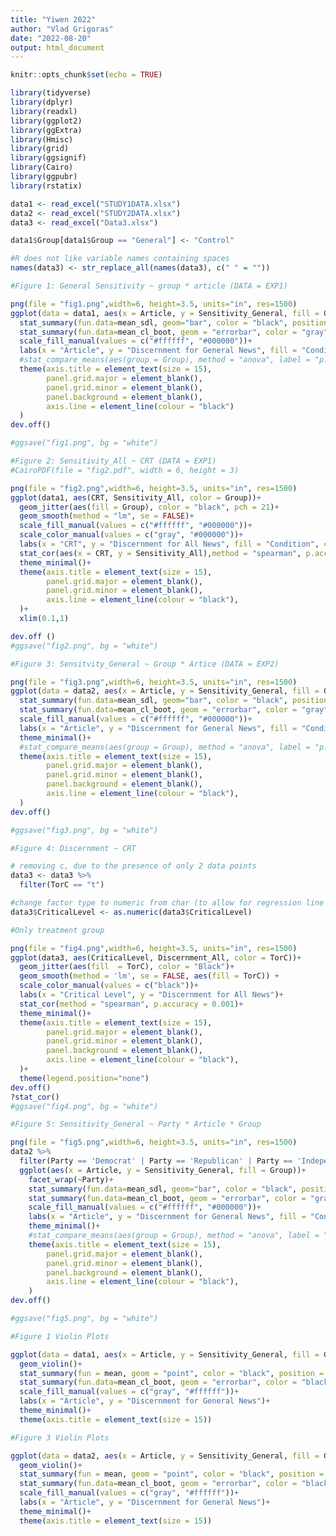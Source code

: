 ---
title: "Yiwen 2022"
author: "Vlad Grigoras"
date: "2022-08-20"
output: html_document
---

```{r setup, include=FALSE}
knitr::opts_chunk$set(echo = TRUE)
```

```{r}
library(tidyverse)
library(dplyr)
library(readxl)
library(ggplot2)
library(ggExtra)
library(Hmisc)
library(grid)
library(ggsignif)
library(Cairo)
library(ggpubr)
library(rstatix)
```

```{r}
data1 <- read_excel("STUDY1DATA.xlsx")
data2 <- read_excel("STUDY2DATA.xlsx")
data3 <- read_excel("Data3.xlsx")

data1$Group[data1$Group == "General"] <- "Control"
```

```{r}
#R does not like variable names containing spaces
names(data3) <- str_replace_all(names(data3), c(" " = ""))
```

```{r}
#Figure 1: General Sensitivity ~ group * article (DATA = EXP1)

png(file = "fig1.png",width=6, height=3.5, units="in", res=1500) 
ggplot(data = data1, aes(x = Article, y = Sensitivity_General, fill = Group))+
  stat_summary(fun.data=mean_sdl, geom="bar", color = "black", position = position_dodge(width = 0.95))+
  stat_summary(fun.data=mean_cl_boot, geom = "errorbar", color = "gray", position = position_dodge(width = 0.95), width = 0.3)+
  scale_fill_manual(values = c("#ffffff", "#000000"))+
  labs(x = "Article", y = "Discernment for General News", fill = "Condition")+
  #stat_compare_means(aes(group = Group), method = "anova", label = "p.signif", label.y = 0.35)+ 
  theme(axis.title = element_text(size = 15),
        panel.grid.major = element_blank(),
        panel.grid.minor = element_blank(),
        panel.background = element_blank(),
        axis.line = element_line(colour = "black")
  )
dev.off()

#ggsave("fig1.png", bg = "white")
```

```{r}
#Figure 2: Sensitivity_All ~ CRT (DATA = EXP1)
#CairoPDF(file = "fig2.pdf", width = 6, height = 3)

png(file = "fig2.png",width=6, height=3.5, units="in", res=1500) 
ggplot(data1, aes(CRT, Sensitivity_All, color = Group))+
  geom_jitter(aes(fill = Group), color = "black", pch = 21)+
  geom_smooth(method = "lm", se = FALSE)+
  scale_fill_manual(values = c("#ffffff", "#000000"))+
  scale_color_manual(values = c("gray", "#000000"))+
  labs(x = "CRT", y = "Discernment for All News", fill = "Condition", color = "Condition")+
  stat_cor(aes(x = CRT, y = Sensitivity_All),method = "spearman", p.accuracy = 0.05)+
  theme_minimal()+
  theme(axis.title = element_text(size = 15),
        panel.grid.major = element_blank(),
        panel.grid.minor = element_blank(),
        axis.line = element_line(colour = "black"),
  )+
  xlim(0.1,1)

dev.off ()
#ggsave("fig2.png", bg = "white")
```

```{r}
#Figure 3: Sensitvity_General ~ Group * Artice (DATA = EXP2)

png(file = "fig3.png",width=6, height=3.5, units="in", res=1500) 
ggplot(data = data2, aes(x = Article, y = Sensitivity_General, fill = Group))+
  stat_summary(fun.data=mean_sdl, geom="bar", color = "black", position = position_dodge(width = 0.95))+
  stat_summary(fun.data=mean_cl_boot, geom = "errorbar", color = "gray", position = position_dodge(width = 0.95), width = 0.3)+
  scale_fill_manual(values = c("#ffffff", "#000000"))+
  labs(x = "Article", y = "Discernment for General News", fill = "Condition")+
  theme_minimal()+
  #stat_compare_means(aes(group = Group), method = "anova", label = "p.signif", label.y = 0.40)+ 
  theme(axis.title = element_text(size = 15),
        panel.grid.major = element_blank(),
        panel.grid.minor = element_blank(),
        panel.background = element_blank(),
        axis.line = element_line(colour = "black"),
  )
dev.off()

#ggsave("fig3.png", bg = "white")
```

```{r}
#Figure 4: Discernment ~ CRT

# removing c, due to the presence of only 2 data points
data3 <- data3 %>%
  filter(TorC == "t") 
``` 
 
```{r}
#change factor type to numeric from char (to allow for regression line plotting)
data3$CriticalLevel <- as.numeric(data3$CriticalLevel)
```
 
 
```{r}
#Only treatment group

png(file = "fig4.png",width=6, height=3.5, units="in", res=1500) 
ggplot(data3, aes(CriticalLevel, Discernment_All, color = TorC))+
  geom_jitter(aes(fill  = TorC), color = "Black")+
  geom_smooth(method = 'lm', se = FALSE, aes(fill = TorC)) +
  scale_color_manual(values = c("black"))+
  labs(x = "Critical Level", y = "Discernment for All News")+
  stat_cor(method = "spearman", p.accuracy = 0.001)+
  theme_minimal()+
  theme(axis.title = element_text(size = 15),
        panel.grid.major = element_blank(),
        panel.grid.minor = element_blank(),
        panel.background = element_blank(),
        axis.line = element_line(colour = "black"),
  )+
  theme(legend.position="none")
dev.off()
?stat_cor()
#ggsave("fig4.png", bg = "white")
```

```{r}
#Figure 5: Sensitivity_General ~ Party * Article * Group

png(file = "fig5.png",width=6, height=3.5, units="in", res=1500) 
data2 %>%
  filter(Party == 'Democrat' | Party == 'Republican' | Party == 'Independent') %>%  
  ggplot(aes(x = Article, y = Sensitivity_General, fill = Group))+
    facet_wrap(~Party)+
    stat_summary(fun.data=mean_sdl, geom="bar", color = "black", position = position_dodge(width = 0.95))+
    stat_summary(fun.data=mean_cl_boot, geom = "errorbar", color = "gray", position = position_dodge(width = 0.95), width = 0.3)+
    scale_fill_manual(values = c("#ffffff", "#000000"))+
    labs(x = "Article", y = "Discernment for General News", fill = "Condition")+
    theme_minimal()+
    #stat_compare_means(aes(group = Group), method = "anova", label = "p.signif", label.y = 0.45)+ 
    theme(axis.title = element_text(size = 15),
        panel.grid.major = element_blank(),
        panel.grid.minor = element_blank(),
        panel.background = element_blank(),
        axis.line = element_line(colour = "black"),
    )
dev.off()

#ggsave("fig5.png", bg = "white")
```

```{r}
#Figure 1 Violin Plots 

ggplot(data = data1, aes(x = Article, y = Sensitivity_General, fill = Group))+
  geom_violin()+
  stat_summary(fun = mean, geom = "point", color = "black", position = position_dodge(width = 0.95))+
  stat_summary(fun.data=mean_cl_boot, geom = "errorbar", color = "black", position = position_dodge(width = 0.95), width = 0.3) +
  scale_fill_manual(values = c("gray", "#ffffff"))+
  labs(x = "Article", y = "Discernment for General News")+
  theme_minimal()+
  theme(axis.title = element_text(size = 15))
```

```{r}
#Figure 3 Violin Plots

ggplot(data = data2, aes(x = Article, y = Sensitivity_General, fill = Group))+
  geom_violin()+
  stat_summary(fun = mean, geom = "point", color = "black", position = position_dodge(width = 0.95))+
  stat_summary(fun.data=mean_cl_boot, geom = "errorbar", color = "black", position = position_dodge(width = 0.95), width = 0.3) +
  scale_fill_manual(values = c("gray", "#ffffff"))+
  labs(x = "Article", y = "Discernment for General News")+
  theme_minimal()+
  theme(axis.title = element_text(size = 15))
```
